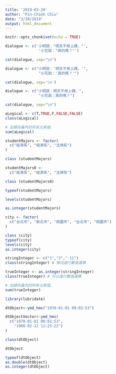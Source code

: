 ```yaml
---
title: '2019-03-20'
author: "Pin-Chieh Chiu"
date: "3/20/2019"
output: html_document
---
```


```r
knitr::opts_chunk$set(echo = TRUE)
```

```r
dialogue <- c('小明說："明天不用上課。"',
               '小花說："真的嗎？"')

cat(dialogue, sep="\n")
```

```r
dialogue <- c("小明說：'明天不用上課。'",
               "小花說：'真的嗎？'")

cat(dialogue, sep='\n')
```

```r
dialogue <- c("小明說：明天不用上課。",
               "小花說：真的嗎？")

cat(dialogue, sep="\n")
```
```r
aLogical <- c(T,TRUE,F,FALSE,FALSE)
class(aLogical)
```

```r
# 加總向量內的所有元素值。
sum(aLogical)
```
```r
studentMajors <- factor(
  c("經濟系", "經濟系", "法律系")
)
```

```r
class (studentMajors)
```


```r
studentMajors0 <- 
  c("經濟系", "經濟系", "法律系")
```

```r
class (studentMajors0)
```
```r
typeof(studentMajors)
```

```r
levels(studentMajors)
```

```r
as.integer(studentMajors)
```

```r
city <- factor(
  c("台北市", "新北市", "桃園市", "台北市", "桃園市")
)
```

```r
class (city)
typeof(city)
levels(city)
as.integer(city)
```
```r
stringInteger <- c("1","2","-11")
class(stringInteger) # 無法進行數值運算
```

```r
trueInteger <- as.integer(stringInteger)
class(trueInteger) # 可以進行數值運算
```

```r
# 加總向量內的所有元素值。
sum(trueInteger)
```

```r
library(lubridate)
```

```r
dtObject<-ymd_hms("1970-01-01 00:02:53") 
```


```r
dtObjectVector<-ymd_hms(
  c("1970-01-01 00:02:53",
    "1980-02-11 11:25:22")
)
```

```r
class(dtObject)
```

```r
dtObject
```

```r
typeof(dtObject)
as.double(dtObject)
as.integer(dtObject)
```






